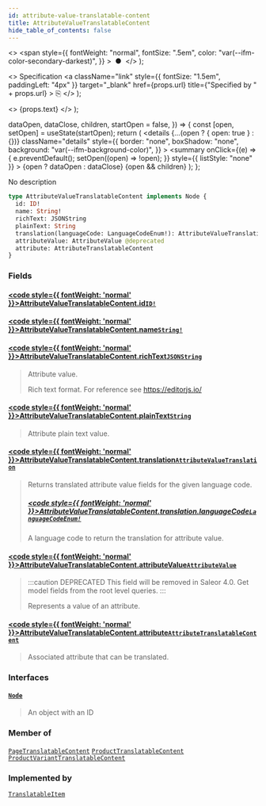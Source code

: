 ```yaml
---
id: attribute-value-translatable-content
title: AttributeValueTranslatableContent
hide_table_of_contents: false
---
```


  <>
    <span
      style={{
        fontWeight: "normal",
        fontSize: ".5em",
        color: "var(--ifm-color-secondary-darkest)",
      }}
    >
      &nbsp;●&nbsp;
    </span>
  </>
);

  <>
    Specification
    <a
      className="link"
      style={{ fontSize: "1.5em", paddingLeft: "4px" }}
      target="\_blank"
      href={props.url}
      title={"Specified by " + props.url}
    >
      ⎘
    </a>
  </>
);

  <>
    <span className={props.class}>{props.text}</span>
  </>
);


  dataOpen,
  dataClose,
  children,
  startOpen = false,
}) => {
  const [open, setOpen] = useState(startOpen);
  return (
    <details
      {...(open ? { open: true } : {})}
      className="details"
      style={{
        border: "none",
        boxShadow: "none",
        background: "var(--ifm-background-color)",
      }}
    >
      <summary
        onClick={(e) => {
          e.preventDefault();
          setOpen((open) => !open);
        }}
        style={{ listStyle: "none" }}
      >
        {open ? dataOpen : dataClose}
      </summary>
      {open && children}
    </details>
  );
};

No description

```graphql
type AttributeValueTranslatableContent implements Node {
  id: ID!
  name: String!
  richText: JSONString
  plainText: String
  translation(languageCode: LanguageCodeEnum!): AttributeValueTranslation
  attributeValue: AttributeValue @deprecated
  attribute: AttributeTranslatableContent
}
```

### Fields

#### [<code style={{ fontWeight: 'normal' }}>AttributeValueTranslatableContent.<b>id</b></code>](#)<Bullet />[`ID!`](../../../api-reference/miscellaneous/scalars/id) <Badge class="badge badge--secondary" text="non-null"/> <Badge class="badge badge--secondary" text="scalar"/>

>

#### [<code style={{ fontWeight: 'normal' }}>AttributeValueTranslatableContent.<b>name</b></code>](#)<Bullet />[`String!`](../../../api-reference/miscellaneous/scalars/string) <Badge class="badge badge--secondary" text="non-null"/> <Badge class="badge badge--secondary" text="scalar"/>

>

#### [<code style={{ fontWeight: 'normal' }}>AttributeValueTranslatableContent.<b>richText</b></code>](#)<Bullet />[`JSONString`](../../../api-reference/miscellaneous/scalars/jsonstring) <Badge class="badge badge--secondary" text="scalar"/>

> Attribute value.
>
> Rich text format. For reference see https://editorjs.io/

#### [<code style={{ fontWeight: 'normal' }}>AttributeValueTranslatableContent.<b>plainText</b></code>](#)<Bullet />[`String`](../../../api-reference/miscellaneous/scalars/string) <Badge class="badge badge--secondary" text="scalar"/>

> Attribute plain text value.

#### [<code style={{ fontWeight: 'normal' }}>AttributeValueTranslatableContent.<b>translation</b></code>](#)<Bullet />[`AttributeValueTranslation`](../../../api-reference/attributes/objects/attribute-value-translation) <Badge class="badge badge--secondary" text="object"/>

> Returns translated attribute value fields for the given language code.
>
> ##### [<code style={{ fontWeight: 'normal' }}>AttributeValueTranslatableContent.translation.<b>languageCode</b></code>](#)<Bullet />[`LanguageCodeEnum!`](../../../api-reference/miscellaneous/enums/language-code-enum) <Badge class="badge badge--secondary" text="non-null"/> <Badge class="badge badge--secondary" text="enum"/>
>
> A language code to return the translation for attribute value.

#### [<code style={{ fontWeight: 'normal' }}>AttributeValueTranslatableContent.<b>attributeValue</b></code>](#)<Bullet />[`AttributeValue`](../../../api-reference/attributes/objects/attribute-value) <Badge class="badge badge--deprecated badge--secondary" text="deprecated"/> <Badge class="badge badge--secondary" text="object"/>

> :::caution DEPRECATED
> This field will be removed in Saleor 4.0. Get model fields from the root level queries.
> :::
>
> Represents a value of an attribute.

#### [<code style={{ fontWeight: 'normal' }}>AttributeValueTranslatableContent.<b>attribute</b></code>](#)<Bullet />[`AttributeTranslatableContent`](../../../api-reference/attributes/objects/attribute-translatable-content) <Badge class="badge badge--secondary" text="object"/>

> Associated attribute that can be translated.
>
> <Badge text="Added in Saleor 3.9" class="secondary margin-bottom--sm" />

### Interfaces

#### [`Node`](../../../api-reference/miscellaneous/interfaces/node) <Badge class="badge badge--secondary" text="interface"/>

> An object with an ID

### Member of

[`PageTranslatableContent`](../../../api-reference/pages/objects/page-translatable-content) <Badge class="badge badge--secondary" text="object"/><Bullet />[`ProductTranslatableContent`](../../../api-reference/products/objects/product-translatable-content) <Badge class="badge badge--secondary" text="object"/><Bullet />[`ProductVariantTranslatableContent`](../../../api-reference/products/objects/product-variant-translatable-content) <Badge class="badge badge--secondary" text="object"/>

### Implemented by

[`TranslatableItem`](../../../api-reference/miscellaneous/unions/translatable-item) <Badge class="badge badge--secondary" text="union"/>
